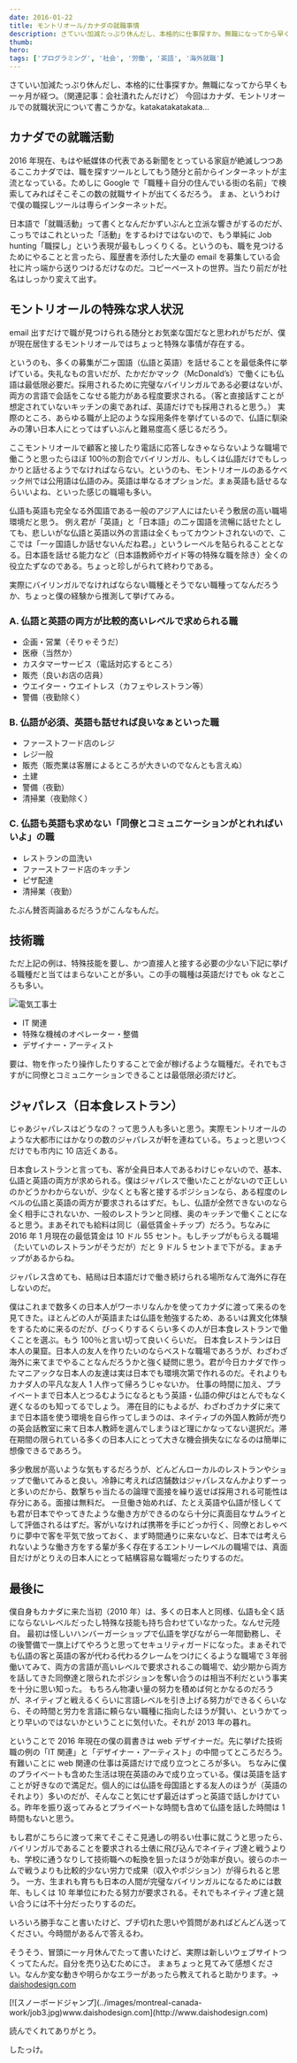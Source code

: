 ```yaml
---
date: 2016-01-22
title: モントリオール/カナダの就職事情
description: さていい加減たっぷり休んだし、本格的に仕事探すか。無職になってから早くも一ヶ月が経つ。今回はカナダ、モントリオールでの就職状況について書こうかな。katakatakatakata...
thumb:
hero:
tags: ['プログラミング', '社会', '労働', '英語', '海外就職']
---
```


さていい加減たっぷり休んだし、本格的に仕事探すか。無職になってから早くも一ヶ月が経つ。（関連記事：会社潰れたんだけど） 今回はカナダ、モントリオールでの就職状況について書こうかな。katakatakatakata...

## カナダでの就職活動

2016 年現在、もはや紙媒体の代表である新聞をとっている家庭が絶滅しつつあるここカナダでは、職を探すツールとしてもう随分と前からインターネットが主流となっている。ためしに Google で「職種＋自分の住んでいる街の名前」で検索してみればそこそこの数の就職サイトが出てくるだろう。 まぁ、というわけで僕の職探しツールは専らインターネットだ。

日本語で「就職活動」って書くとなんだかずいぶんと立派な響きがするのだが、こっちではこれといった「活動」をするわけではないので、もう単純に Job hunting「職探し」という表現が最もしっくりくる。というのも、職を見つけるためにやることと言ったら、履歴書を添付した大量の email を募集している会社に片っ端から送りつけるだけなのだ。コピーペーストの世界。当たり前だが社名はしっかり変えて出す。

## モントリオールの特殊な求人状況

email 出すだけで職が見つけられる随分とお気楽な国だなと思われがちだが、僕が現在居住するモントリオールではちょっと特殊な事情が存在する。

というのも、多くの募集が二ヶ国語（仏語と英語）を話せることを最低条件に挙げている。失礼なもの言いだが、たかだかマック（McDonald’s）で働くにも仏語は最低限必要だ。採用されるために完璧なバイリンガルである必要はないが、両方の言語で会話をこなせる能力がある程度要求される。（客と直接話すことが想定されていないキッチンの奥であれば、英語だけでも採用されると思う。） 実際のところ、あらゆる職が上記のような採用条件を挙げているので、仏語に馴染みの薄い日本人にとってはずいぶんと難易度高く感じるだろう。

ここモントリオールで顧客と接したり電話に応答しなきゃならないような職場で働こうと思ったらほぼ 100％の割合でバイリンガル、もしくは仏語だけでもしっかりと話せるようでなければならない。というのも、モントリオールのあるケベック州では公用語は仏語のみ。英語は単なるオプションだ。まぁ英語も話せるならいいよね、といった感じの職場も多い。

仏語も英語も完全なる外国語である一般のアジア人にはたいそう敷居の高い職場環境だと思う。
例え君が「英語」と「日本語」の二ヶ国語を流暢に話せたとしても、悲しいがな仏語と英語以外の言語は全くもってカウントされないので、ここでは「一ヶ国語しか話せないんだね君。」というレーベルを貼られることとなる。日本語を話せる能力など（日本語教師やガイド等の特殊な職を除き）全くの役立たずなのである。ちょっと珍しがられて終わりである。

実際にバイリンガルでなければならない職種とそうでない職種ってなんだろうか、ちょっと僕の経験から推測して挙げてみる。

### A. 仏語と英語の両方が比較的高いレベルで求められる職

- 企画・営業（そりゃそうだ）
- 医療（当然か）
- カスタマーサービス（電話対応するところ）
- 販売（良いお店の店員）
- ウエイター・ウエイトレス（カフェやレストラン等）
- 警備（夜勤除く）

### B. 仏語が必須、英語も話せれば良いなぁといった職

- ファーストフード店のレジ
- レジ一般
- 販売（販売業は客層によるところが大きいのでなんとも言えぬ）
- 土建
- 警備（夜勤）
- 清掃業（夜勤除く）

### C. 仏語も英語も求めない「同僚とコミュニケーションがとれればいいよ」の職

- レストランの皿洗い
- ファーストフード店のキッチン
- ピザ配達
- 清掃業（夜勤）

たぶん賛否両論あるだろうがこんなもんだ。

## 技術職

ただ上記の例は、特殊技能を要し、かつ直接人と接する必要の少ない下記に挙げる職種だと当てはまらないことが多い。この手の職種は英語だけでも ok なところも多い。

![電気工事士](../images/montreal-canada-work/job2.jpg)

- IT 関連
- 特殊な機械のオペレーター・整備
- デザイナー・アーティスト

要は、物を作ったり操作したりすることで金が稼げるような職種だ。それでもさすがに同僚とコミュニケーションできることは最低限必須だけど。

## ジャパレス（日本食レストラン）

じゃあジャパレスはどうなの？って思う人も多いと思う。実際モントリオールのような大都市にはかなりの数のジャパレスが軒を連ねている。ちょっと思いつくだけでも市内に 10 店近くある。

日本食レストランと言っても、客が全員日本人であるわけじゃないので、基本、仏語と英語の両方が求められる。僕はジャパレスで働いたことがないので正しいのかどうかわからないが、少なくとも客と接するポジションなら、ある程度のレベルの仏語と英語の両方が要求されるはずだ。もし、仏語が全然できないのなら全く相手にされないか、一般のレストランと同様、奥のキッチンで働くことになると思う。まあそれでも給料は同じ（最低賃金＋チップ）だろう。ちなみに　 2016 年 1 月現在の最低賃金は 10 ドル 55 セント。もしチップがもらえる職場（たいていのレストランがそうだが）だと 9 ドル 5 セントまで下がる。まぁチップがあるからね。

ジャパレス含めても、結局は日本語だけで働き続けられる場所なんて海外に存在しないのだ。

僕はこれまで数多くの日本人がワーホリなんかを使ってカナダに渡って来るのを見てきた。ほとんどの人が英語または仏語を勉強するため、あるいは異文化体験をするために来るのだが、びっくりするくらい多くの人が日本食レストランで働くことを選ぶ。もう 100％と言い切って良いくらいだ。
日本食レストランは日本人の巣窟。日本人の友人を作りたいのならベストな職場であろうが、わざわざ海外に来てまでやることなんだろうかと強く疑問に思う。君が今日カナダで作ったマニアックな日本人の友達は実は日本でも環境次第で作れるのだ。それよりもカナダ人の平凡な友人 1 人作って帰ろうじゃないか。
仕事の時間に加え、プライベートまで日本人とつるむようになるともう英語・仏語の伸びはとんでもなく遅くなるのも知ってるでしょう。
滞在目的にもよるが、わざわざカナダに来てまで日本語を使う環境を自ら作ってしまうのは、ネイティブの外国人教師が売りの英会話教室に来て日本人教師を選んでしまうほど理にかなってない選択だ。滞在期間の限られている多くの日本人にとって大きな機会損失なになるのは簡単に想像できるであろう。

多少敷居が高いような気もするだろうが、どんどんローカルのレストランやショップで働いてみると良い。冷静に考えれば店舗数はジャパレスなんかよりずーっと多いのだから、数撃ちゃ当たるの論理で面接を繰り返せば採用される可能性は存分にある。面接は無料だ。
一旦働き始めれば、たとえ英語や仏語が怪しくても君が日本でやってきたような働き方ができるのなら十分に真面目なサムライとして評価されるはずだ。客がいなければ携帯を手にどっか行く、同僚とおしゃべりに夢中で客を平気で放っておく、まず時間通りに来ないなど、日本では考えられないような働き方をする輩が多く存在するエントリーレベルの職場では、真面目だけがとりえの日本人にとって結構容易な職場だったりするのだ。

## 最後に

僕自身もカナダに来た当初（2010 年）は、多くの日本人と同様、仏語も全く話にならないレベルだったし特殊な技能も持ち合わせていなかった。なんせ元陸自。
最初は怪しいハンバーガーショップで仏語を学びながら一年間勤務し、その後警備で一旗上げてやろうと思ってセキュリティガードになった。まぁそれでも仏語の客と英語の客が代わる代わるクレームをつけにくるような職場で３年弱働いてみて、両方の言語が高いレベルで要求されるこの職場で、幼少期から両方を話してきた同僚達と限られたポジションを奪い合うのは相当不利だという事実を十分に思い知った。
もちろん物凄い量の努力を積めば何とかなるのだろうが、ネイティブと戦えるくらいに言語レベルを引き上げる努力ができるくらいなら、その時間と労力を言語に頼らない職種に指向したほうが賢い、というかてっとり早いのではないかということに気付いた。それが 2013 年の暮れ。

ということで 2016 年現在の僕の肩書きは web デザイナーだ。先に挙げた技術職の例の「IT 関連」と「デザイナー・アーティスト」の中間ってところだろう。有難いことに web 関連の仕事は英語だけで成り立つところが多い。
ちなみに僕のプライベートも含めた生活は現在英語のみで成り立っている。僕は英語を話すことが好きなので満足だ。個人的には仏語を母国語とする友人のほうが（英語のそれより）多いのだが、そんなこと気にせず最近はずっと英語で話しかけている。昨年を振り返ってみるとプライベートな時間も含めて仏語を話した時間は 1 時間もないと思う。

もし君がこちらに渡って来てそこそこ見通しの明るい仕事に就こうと思ったら、バイリンガルであることを要求される土俵に飛び込んでネイティブ達と戦うよりも、学校に通うなりして技術職への転換を狙ったほうが効率が良い。彼らのホームで戦うよりも比較的少ない労力で成果（収入やポジション）が得られると思う。
一方、生まれも育ちも日本の人間が完璧なバイリンガルになるためには数年、もしくは 10 年単位にわたる努力が要求される。それでもネイティブ達と競い合うには不十分だったりするのだ。

いろいろ勝手なこと書いたけど、ブチ切れた思いや質問があればどんどん送ってください。今時間があるんで答えるわ。

そうそう、冒頭に一ヶ月休んでたって書いたけど、実際は新しいウェブサイトつくってたんだ。自分を売り込むためにさ。
まぁちょっと見てみて感想ください。なんか変な動きや明らかなエラーがあったら教えてれると助かります。-> [daishodesign.com](http://daishodesign.com/ 'www.daishodesign.com')

<div>
  [![スノーボードジャンプ](../images/montreal-canada-work/job3.jpg)www.daishodesign.com](http://www.daishodesign.com)
</div>

読んでくれてありがとう。

したっけ。
